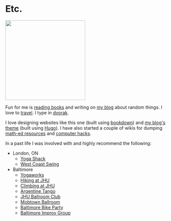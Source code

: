 # Etc.

[<img src="images/books.gif" width="250px" class="right" />](https://www.gocomics.com/sarahs-scribbles/2014/1/17)
  
Fun for me is [reading books] and writing on [my blog] about random
things. I love to [travel]. I type in [dvorak].

I love designing websites like this one (built using [bookdown]) and [my blog\'s theme]
(built using [Hugo]). I have also started a couple of wikis for dumping [math-ed
resources] and [computer hacks]. 

In a past life I was involved with and highly recommend the following:

-   London, ON
    -   [Yoga Shack]
    -   [West Coast Swing]

-   Baltimore
    -   [Yogaworks]
    -   [Hiking at JHU]
    -   [Climbing at JHU]
    -   [Argentine Tango]
    -   [JHU Ballroom Club]
    -   [Mobtown Ballroom]
    -   [Baltimore Bike Party]
    -   [Baltimore Improv Group]

  [my blog\'s theme]: https://github.com/apurvnakade/HugoTheme
  [reading books]: ./blog/art/books/index.html
  [my blog]: ./blog
  [bookdown]: https://bookdown.org/
  [Hugo]: https://gohugo.io/
  [math-ed resources]: https://www.notion.so/Math-Wiki-01783c0807aa4fa18d7d28a7f724fcde
  [computer hacks]: https://www.notion.so/Wiki-1b656cca9c964d79b932d4c76cc8ed7d
  [travel]: https://drive.google.com/open?id=1wpCR64gzKc7Zp8V-FIn43ANMA6QULjMS&usp=sharing
 
  [dvorak]: https://en.wikipedia.org/wiki/Dvorak_Simplified_Keyboard
 
  [Yoga Shack]: https://www.yogashack.ca/
  [West Coast Swing]: https://westcoastswinglondon.ca/
  [Yogaworks]: https://www.yogaworks.com/baltimore/
  [Hiking at JHU]: https://studentaffairs.jhu.edu/recreation/experiential-education/trips/
 
  [Climbing at JHU]: https://studentaffairs.jhu.edu/recreation/facilities/climbing-wall/
 
  [Argentine Tango]: http://www.tangoestanoche.com/
  [JHU Ballroom Club]: https://www.facebook.com/groups/jhuballroom/
 
  [Mobtown Ballroom]: https://mobtownballroom.com/
  [Baltimore Bike Party]: https://baltimorebikeparty.com/
 
  [Baltimore Improv Group]: http://www.bigimprov.org/